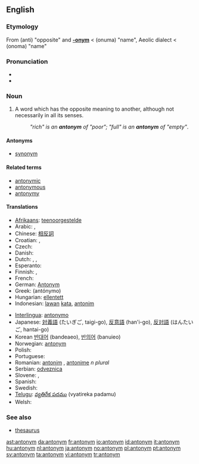 {{wikipedia}}
==English==

===Etymology===
From {{AGr.}} '''{{polytonic|[[ἀντί-]]}}''' (anti) "opposite" and '''[[-onym]]''' < '''{{polytonic|[[ὄνυμα]]}}''' (onuma) "name", Aeolic dialect <  '''{{polytonic|[[ὄνομα]]}}''' (onoma) "name"

===Pronunciation===
* {{IPA|/ˈæntəˌnɪm/}}
* {{audio|en-us-antonym.ogg|Audio (US)}}

===Noun===
{{en-noun}}

# A word which has the opposite meaning to another, although not necessarily in all its senses.
#: ''"rich" is an '''antonym''' of "poor"; "full" is an '''antonym''' of "empty"''.

====Antonyms====
* [[synonym]]

====Related terms====
* [[antonymic]]
* [[antonymous]]
* [[antonymy]]

====Translations====
{{trans-top|word which has the opposite meaning}}
* [[Afrikaans]]: [[teenoorgestelde]]
* Arabic: {{t-|ar|عكس|sc=ARchar}}, {{t-|ar|نقيض|sc=ARchar}}
* Chinese: [[相反詞]]
* Croatian: {{t-|hr|antonim|m}}, {{t-|hr|nasuprotnica|f}}
* Czech: {{t-|cs|antonymum|n}}
* Danish: {{t+|da|antonym|n}}
* Dutch: {{t+|nl|tegendeel|n}}, {{t+|nl|tegengestelde|n}}, {{t+|nl|antoniem|n}}
* Esperanto: {{t-|eo|antonimo|xs=Esperanto}}
* Finnish: {{t+|fi|antonyymi}}, {{t-|fi|vastakohta}}
* French: {{t|fr|antonyme|m}}
* German: [[Antonym]] {{n}}
* Greek: {{t|el|αντώνυμο|n|sc=Grek}} (antónymo)
* Hungarian: [[ellentett]]
* Indonesian: [[lawan]] [[kata]], [[antonim]]
{{trans-mid}}
* [[Interlingua]]: [[antonymo]]
* Japanese: [[対義語]] (たいぎご, taigi-go), [[反意語]] (han'i-go), [[反対語]] (はんたいご, hantai-go)
* Korean [[반대어]] (bandeaeo), [[반의어]] (banuieo)
* Norwegian: [[:no:antonym|antonym]]
* Polish: {{t+|pl|antonim|m}}
* Portuguese: {{t+|pt|antônimo}}
* Romanian: [[antonim]] {{n}}, [[antonime]] ''n plural''
* Serbian: [[odveznica]]
* Slovene: {{t-|sl|protipomenka|f}}, {{t+|sl|antonim|m}}
* Spanish: {{t-|es|antónimo|m}}
* Swedish: {{t+|sv|antonym}}
* [[Telugu]]: [[వ్యతిరేక పదము]] (vyatireka padamu)
* Welsh: {{t+|cy|gwrthwynebair|xs=Welsh}}
{{trans-bottom}}

===See also===
* [[thesaurus]]

[[ast:antonym]]
[[da:antonym]]
[[fr:antonym]]
[[io:antonym]]
[[id:antonym]]
[[it:antonym]]
[[hu:antonym]]
[[nl:antonym]]
[[ja:antonym]]
[[no:antonym]]
[[pl:antonym]]
[[pt:antonym]]
[[sv:antonym]]
[[ta:antonym]]
[[vi:antonym]]
[[tr:antonym]]